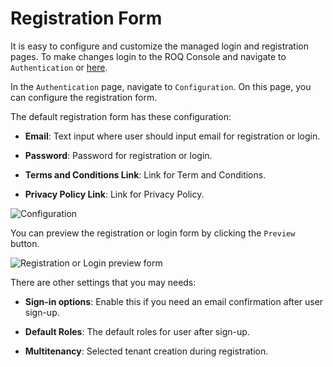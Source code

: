 
# Registration Form

It is easy to configure and customize the managed login and registration pages. To make changes login to the ROQ Console and navigate to `Authentication` or [here](https://console.roq.tech/settings/authentication-form/config).

In the `Authentication` page, navigate to `Configuration`. On this page, you can configure the registration form.

The default registration form has these configuration:

* **Email**: Text input where user should input email for registration or login.

* **Password**: Password for registration or login.

* **Terms and Conditions Link**: Link for Term and Conditions.

* **Privacy Policy Link**: Link for Privacy Policy.

![Configuration](/registration-form-default.png)

You can preview the registration or login form by clicking the `Preview` button.

![Registration or Login preview form](/registration-form-default-preview.png)

There are other settings that you may needs:

* **Sign-in options**: Enable this if you need an email confirmation after user sign-up.

* **Default Roles**: The default roles for user after sign-up.

* **Multitenancy**: Selected tenant creation during registration.
